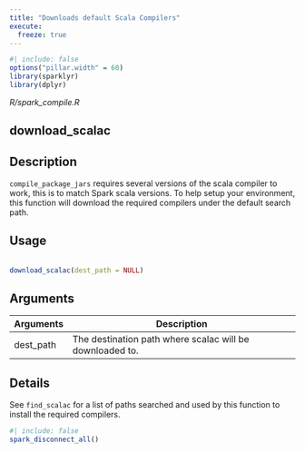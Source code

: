 ```yaml
---
title: "Downloads default Scala Compilers"
execute:
  freeze: true
---
```


```r
#| include: false
options("pillar.width" = 60)
library(sparklyr) 
library(dplyr)
```

*R/spark_compile.R*

## download_scalac

## Description
 `compile_package_jars` requires several versions of the scala compiler to work, this is to match Spark scala versions. To help setup your environment, this function will download the required compilers under the default search path. 


## Usage
```r
 
download_scalac(dest_path = NULL) 
```

## Arguments
|Arguments|Description|
|---|---|
| dest_path | The destination path where scalac will be downloaded to. |

## Details
 See `find_scalac` for a list of paths searched and used by this function to install the required compilers. 







```r
#| include: false
spark_disconnect_all()
```

